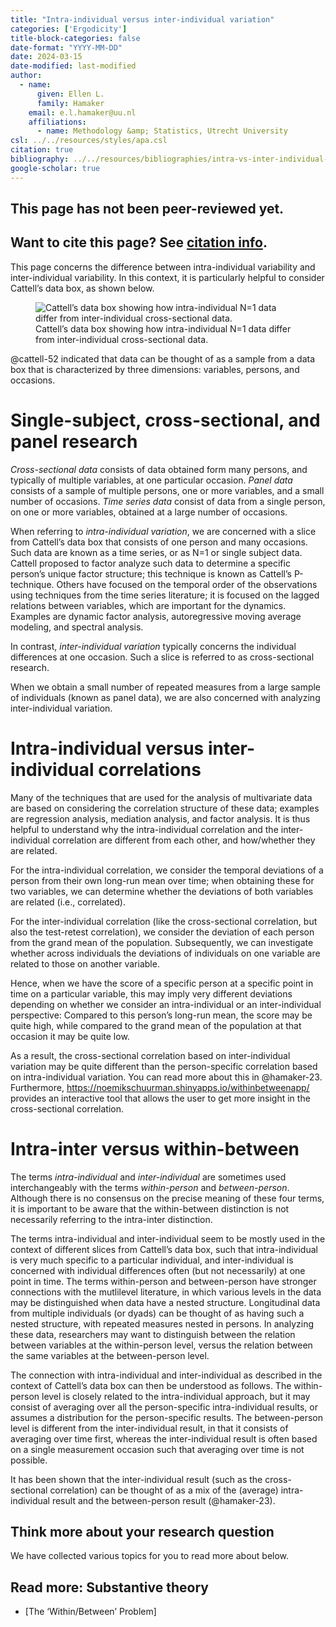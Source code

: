 ```yaml
---
title: "Intra-individual versus inter-individual variation"
categories: ['Ergodicity']
title-block-categories: false
date-format: "YYYY-MM-DD"
date: 2024-03-15
date-modified: last-modified
author:
  - name:
      given: Ellen L.
      family: Hamaker
    email: e.l.hamaker@uu.nl
    affiliations:
      - name: Methodology &amp; Statistics, Utrecht University
csl: ../../resources/styles/apa.csl
citation: true
bibliography: ../../resources/bibliographies/intra-vs-inter-individual-variation.bib
google-scholar: true
---
```


::: callout-caution
## This page has not been peer-reviewed yet.
:::

::: callout-note
## Want to cite this page? See [citation info](intra-vs-inter-individual-variation.html#citation).
:::

This page concerns the difference between intra-individual variability and inter-individual variability. In this context, it is particularly helpful to consider Cattell's data box, as shown below.

![Cattell's data box showing how intra-individual N=1 data differ from inter-individual cross-sectional data.](../../resources/images/databox.svg){#fig-databox}


@cattell-52 indicated that data can be thought of as a sample from a data box that is characterized by three dimensions: variables, persons, and occasions.

# Single-subject, cross-sectional, and panel research

 _Cross-sectional data_ consists of data obtained form many persons, and typically of multiple variables, at one particular occasion. _Panel data_ consists of a sample of multiple persons, one or more variables, and a small number of occasions. _Time series data_ consist of data from a single person, on one or more variables, obtained at a large number of occasions.

When referring to _intra-individual variation_, we are concerned with a slice from Cattell's data box that consists of one person and many occasions. Such data are known as a time series, or as N=1 or single subject data. Cattell proposed to factor analyze such data to determine a specific person's unique factor structure; this technique is known as Cattell's P-technique. Others have focused on the temporal order of the observations using techniques from the time series literature; it is focused on the lagged relations between variables, which are important for the dynamics. Examples are dynamic factor analysis, autoregressive moving average modeling, and spectral analysis. 

In contrast, _inter-individual variation_ typically concerns the individual differences at one occasion. Such a slice is referred to as cross-sectional research.  

When we obtain a small number of repeated measures from a large sample of individuals (known as panel data), we are also concerned with analyzing inter-individual variation.  


# Intra-individual versus inter-individual correlations

Many of the techniques that are used for the analysis of multivariate data are based on considering the correlation structure of these data; examples are regression analysis, mediation analysis, and factor analysis. It is thus helpful to understand why the intra-individual correlation and the inter-individual correlation are different from each other, and how/whether they are related. 

For the intra-individual correlation, we consider the temporal deviations of a person from their own long-run mean over time; when obtaining these for two variables, we can determine whether the deviations of both variables are related (i.e., correlated).

For the inter-individual correlation (like the cross-sectional correlation, but also the test-retest correlation), we consider the deviation of each person from the grand mean of the population. Subsequently, we can investigate whether across individuals the deviations of individuals on one variable are related to those on another variable.

Hence, when we have the score of a specific person at a specific point in time on a particular variable, this may imply very different deviations depending on whether we consider an intra-individual or an inter-individual perspective: Compared to this person's long-run mean, the score may be quite high, while compared to the grand mean of the population at that occasion it may be quite low. 

As a result, the cross-sectional correlation based on inter-individual variation may be quite different than the person-specific correlation based on intra-individual variation. You can read more about this in @hamaker-23. Furthermore, [https://noemikschuurman.shinyapps.io/withinbetweenapp/](https://noemikschuurman.shinyapps.io/withinbetweenapp/) provides an interactive tool that allows the user to get more insight in the cross-sectional correlation. 



# Intra-inter versus within-between

The terms _intra-individual_ and _inter-individual_ are sometimes used interchangeably with the terms _within-person_ and _between-person_. Although there is no consensus on the precise meaning of these four terms, it is important to be aware that the within-between distinction is not necessarily referring to the intra-inter distinction.

The terms intra-individual and inter-individual seem to be mostly used in the context of different slices from Cattell's data box, such that intra-individual is very much specific to a particular individual, and inter-individual is concerned with individual differences often (but not necessarily) at one point in time. 
The terms within-person and between-person have stronger connections with the mutlilevel literature, in which various levels in the data may be distinguished when data have a nested structure. Longitudinal data from multiple individuals (or dyads) can be thought of as having such a nested structure, with repeated measures nested in persons. In analyzing these data, researchers may want to distinguish between the relation between variables at the within-person level, versus the relation between the same variables at the between-person level.

The connection with intra-individual and inter-individual as described in the context of Cattell's data box can then be understood as follows. The within-person level is closely related to the intra-individual approach, but it may consist of averaging over all the person-specific intra-individual results, or assumes a distribution for the person-specific results. The between-person level is different from the inter-individual result, in that it consists of averaging over time first, whereas the inter-individual result is often based on a single measurement occasion such that averaging over time is not possible. 

It has been shown that the inter-individual result (such as the cross-sectional correlation) can be thought of as a mix of the (average) intra-individual result and the between-person result (@hamaker-23). 


## Think more about your research question

We have collected various topics for you to read more about below.

::: {.callout-note collapse="false"}
## Read more: Substantive theory
-  [The 'Within/Between' Problem]
<!-- -   [Formal model](\FormalModel_General.qmd) -->
:::

